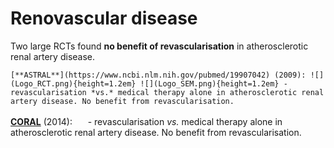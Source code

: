 # Renovascular disease

Two large RCTs found **no benefit of revascularisation** in atherosclerotic renal artery disease.  

```block2
[**ASTRAL**](https://www.ncbi.nlm.nih.gov/pubmed/19907042) (2009): ![](Logo_RCT.png){height=1.2em} ![](Logo_SEM.png){height=1.2em} - revascularisation *vs.* medical therapy alone in atherosclerotic renal artery disease. No benefit from revascularisation.  

```

[**CORAL**](https://www.ncbi.nlm.nih.gov/pubmed/24245566) (2014): ![](Logo_RCT.png){height=1.2em} - revascularisation *vs.* medical therapy alone in atherosclerotic renal artery disease. No benefit from revascularisation.  


